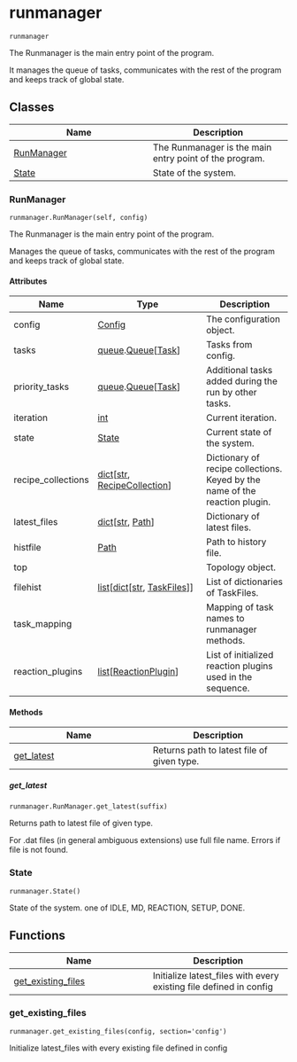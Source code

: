 # runmanager { #kimmdy.runmanager }

`runmanager`

The Runmanager is the main entry point of the program.

It manages the queue of tasks, communicates with the
rest of the program and keeps track of global state.

## Classes

| Name | Description |
| --- | --- |
| [RunManager](#kimmdy.runmanager.RunManager) | The Runmanager is the main entry point of the program. |
| [State](#kimmdy.runmanager.State) | State of the system. |

### RunManager { #kimmdy.runmanager.RunManager }

`runmanager.RunManager(self, config)`

The Runmanager is the main entry point of the program.

Manages the queue of tasks, communicates with the
rest of the program and keeps track of global state.

#### Attributes

| Name               | Type                                                                                    | Description                                                                 |
|--------------------|-----------------------------------------------------------------------------------------|-----------------------------------------------------------------------------|
| config             | [Config](`kimmdy.config.Config`)                                                        | The configuration object.                                                   |
| tasks              | [queue](`queue`).[Queue](`queue.Queue`)\[[Task](`kimmdy.tasks.Task`)\]                  | Tasks from config.                                                          |
| priority_tasks     | [queue](`queue`).[Queue](`queue.Queue`)\[[Task](`kimmdy.tasks.Task`)\]                  | Additional tasks added during the run by other tasks.                       |
| iteration          | [int](`int`)                                                                            | Current iteration.                                                          |
| state              | [State](`kimmdy.runmanager.State`)                                                      | Current state of the system.                                                |
| recipe_collections | [dict](`dict`)\[[str](`str`), [RecipeCollection](`kimmdy.recipe.RecipeCollection`)\]    | Dictionary of recipe collections. Keyed by the name of the reaction plugin. |
| latest_files       | [dict](`dict`)\[[str](`str`), [Path](`pathlib.Path`)\]                                  | Dictionary of latest files.                                                 |
| histfile           | [Path](`pathlib.Path`)                                                                  | Path to history file.                                                       |
| top                |                                                                                         | Topology object.                                                            |
| filehist           | [list](`list`)\[[dict](`dict`)\[[str](`str`), [TaskFiles](`kimmdy.tasks.TaskFiles`)\]\] | List of dictionaries of TaskFiles.                                          |
| task_mapping       |                                                                                         | Mapping of task names to runmanager methods.                                |
| reaction_plugins   | [list](`list`)\[[ReactionPlugin](`kimmdy.plugins.ReactionPlugin`)\]                     | List of initialized reaction plugins used in the sequence.                  |

#### Methods

| Name | Description |
| --- | --- |
| [get_latest](#kimmdy.runmanager.RunManager.get_latest) | Returns path to latest file of given type. |

##### get_latest { #kimmdy.runmanager.RunManager.get_latest }

`runmanager.RunManager.get_latest(suffix)`

Returns path to latest file of given type.

For .dat files (in general ambiguous extensions) use full file name.
Errors if file is not found.

### State { #kimmdy.runmanager.State }

`runmanager.State()`

State of the system.
one of IDLE, MD, REACTION, SETUP, DONE.

## Functions

| Name | Description |
| --- | --- |
| [get_existing_files](#kimmdy.runmanager.get_existing_files) | Initialize latest_files with every existing file defined in config |

### get_existing_files { #kimmdy.runmanager.get_existing_files }

`runmanager.get_existing_files(config, section='config')`

Initialize latest_files with every existing file defined in config
